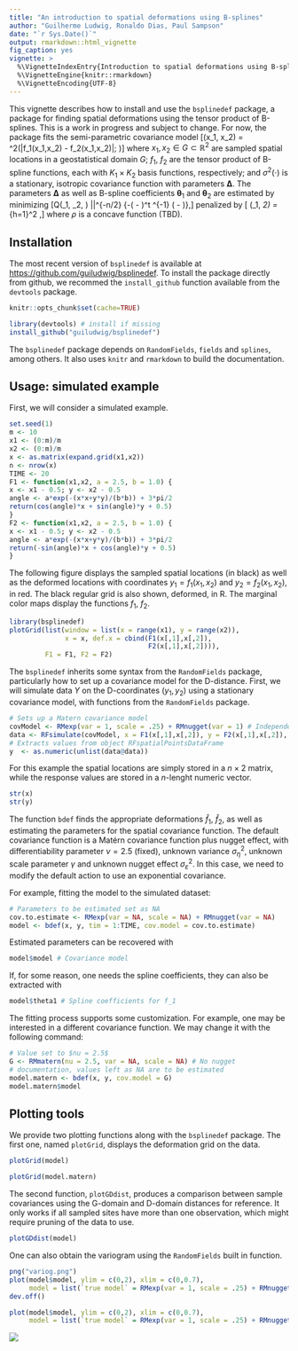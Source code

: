 ```yaml
---
title: "An introduction to spatial deformations using B-splines"
author: "Guilherme Ludwig, Ronaldo Dias, Paul Sampson"
date: "`r Sys.Date()`"
output: rmarkdown::html_vignette
fig_caption: yes
vignette: >
  %\VignetteIndexEntry{Introduction to spatial deformations using B-splines}
  %\VignetteEngine{knitr::rmarkdown}
  %\VignetteEncoding{UTF-8}
---
```


This vignette describes how to install and use the `bsplinedef` package, a package for finding spatial deformations using the tensor product of B-splines. This is a work in progress and subject to change. For now, the package fits the semi-parametric covariance model \[\Gamma(x_1, x_2) =  \sigma^2(\|f_1(x_1,x_2) - f_2(x_1,x_2)\|; \boldsymbol\Delta)\] where $x_1, x_2 \in G \subset \mathbb{R}^2$ are sampled spatial locations in a geostatistical domain $G;$ $f_1,$ $f_2$ are the tensor product of B-spline functions, each with $K_1 \times K_2$ basis functions, respectively; and $\sigma^2(\cdot)$ is a stationary, isotropic covariance function with parameters $\boldsymbol\Delta$. The parameters $\boldsymbol\Delta$ as well as B-spline coefficients $\boldsymbol\theta_1$ and $\boldsymbol\theta_2$ are estimated by minimizing \[Q(\boldsymbol\theta_1, \boldsymbol\theta_2, \boldsymbol\Delta) \propto |\boldsymbol\Sigma|^{-n/2} \exp\left\{-\frac{1}{2}\left(\mathbf{Y} - \boldsymbol\mu \right)^t \boldsymbol\Sigma^{-1} \left(\mathbf{Y} - \boldsymbol\mu \right)\right\},\] penalized by \[ \mathbf{P}(\boldsymbol\theta_1, \boldsymbol\theta_2) = \lambda \sum_{h=1}^2 \left[\rho \left (\theta_{i,j,h} - \theta_{i+1,j,h} \right ) + \rho \left (\theta_{i,j,h} - \theta_{i,j+1,h} \right ) \right],\] where $\rho$ is a concave function (TBD).

## Installation

The most recent version of `bsplinedef` is available at <https://github.com/guiludwig/bsplinedef>. To install the package directly from github, we recommed the `install_github` function available from the `devtools` package. 

```r
knitr::opts_chunk$set(cache=TRUE)
```

```r
library(devtools) # install if missing
install_github("guiludwig/bsplinedef")
```

The `bsplinedef` package depends on `RandomFields`, `fields` and `splines`, among others. It also uses `knitr` and `rmarkdown` to build the documentation.

## Usage: simulated example

First, we will consider a simulated example. 

```r
set.seed(1)
m <- 10
x1 <- (0:m)/m
x2 <- (0:m)/m
x <- as.matrix(expand.grid(x1,x2))
n <- nrow(x)
TIME <- 20
F1 <- function(x1,x2, a = 2.5, b = 1.0) {
x <- x1 - 0.5; y <- x2 - 0.5
angle <- a*exp(-(x*x+y*y)/(b*b)) + 3*pi/2
return(cos(angle)*x + sin(angle)*y + 0.5)
}
F2 <- function(x1,x2, a = 2.5, b = 1.0) {
x <- x1 - 0.5; y <- x2 - 0.5
angle <- a*exp(-(x*x+y*y)/(b*b)) + 3*pi/2
return(-sin(angle)*x + cos(angle)*y + 0.5)
}
```

The following figure displays the sampled spatial locations (in black) as well as the deformed locations with coordinates $y_1 = f_1(x_1,x_2)$ and $y_2 = f_2(x_1,x_2)$, in red. The black regular grid is also shown, deformed, in R. The marginal color maps display the functions $f_1$, $f_2.$

```r
library(bsplinedef)
plotGrid(list(window = list(x = range(x1), y = range(x2)),
              x = x, def.x = cbind(F1(x[,1],x[,2]), 
                                   F2(x[,1],x[,2]))),
         F1 = F1, F2 = F2)
```

The `bsplinedef` inherits some syntax from the `RandomFields` package, particularly how to set up a covariance model for the D-distance. First, we will simulate data $Y$ on the D-coordinates $(y_1, y_2)$ using a stationary covariance model, with functions from the `RandomFields` package.

```r
# Sets up a Matern covariance model
covModel <- RMexp(var = 1, scale = .25) + RMnugget(var = 1) # Independent in time
data <- RFsimulate(covModel, x = F1(x[,1],x[,2]), y = F2(x[,1],x[,2]), T = 1:TIME)
# Extracts values from object RFspatialPointsDataFrame
y  <- as.numeric(unlist(data@data))
```

For this example the spatial locations are simply stored in a $n \times 2$ matrix, while the response values are stored in a $n$-lenght numeric vector.

```r
str(x)
str(y)
```

The function `bdef` finds the appropriate deformations $\hat{f}_1,$ $\hat{f}_2,$ as well as estimating the parameters for the spatial covariance function. The default covariance function is a Mat&eacute;rn covariance function plus nugget effect, with differentiability parameter $\nu = 2.5$ (fixed), unknown variance $\sigma_\eta^2$, unknown scale parameter $\gamma$ and unknown nugget effect $\sigma_\varepsilon^2.$ In this case, we need to modify the default action to use an exponential covariance.

For example, fitting the model to the simulated dataset:

```r
# Parameters to be estimated set as NA
cov.to.estimate <- RMexp(var = NA, scale = NA) + RMnugget(var = NA)
model <- bdef(x, y, tim = 1:TIME, cov.model = cov.to.estimate)
```

Estimated parameters can be recovered with

```r
model$model # Covariance model
```

If, for some reason, one needs the spline coefficients, they can also be extracted with

```r
model$theta1 # Spline coefficients for f_1
```

The fitting process supports some customization. For example, one may be interested in a different covariance function. We may change it with the following command:

```r
# Value set to $nu = 2.5$
G <- RMmatern(nu = 2.5, var = NA, scale = NA) # No nugget
# documentation, values left as NA are to be estimated
model.matern <- bdef(x, y, cov.model = G)
model.matern$model
```

## Plotting tools

We provide two plotting functions along with the `bsplinedef` package. The first one, named `plotGrid`, displays the deformation grid on the data.

```r
plotGrid(model)
```

```r
plotGrid(model.matern)
```

The second function, `plotGDdist`, produces a comparison between sample covariances using the G-domain and D-domain distances for reference. It only works if all sampled sites have more than one observation, which might require pruning of the data to use.

```r
plotGDdist(model)
```

One can also obtain the variogram using the `RandomFields` built in function.

```r
png("variog.png")
plot(model$model, ylim = c(0,2), xlim = c(0,0.7),
     model = list(`true model` = RMexp(var = 1, scale = .25) + RMnugget(var = 1)))
dev.off()
```

```r
plot(model$model, ylim = c(0,2), xlim = c(0,0.7),
     model = list(`true model` = RMexp(var = 1, scale = .25) + RMnugget(var = 1)))
```

![](variog.png)